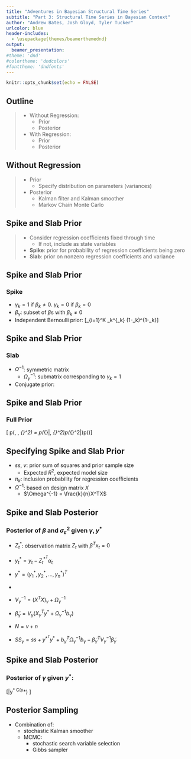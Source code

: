 ```yaml
---
title: "Adventures in Bayesian Structural Time Series"
subtitle: "Part 3: Structural Time Series in Bayesian Context"
author: "Andrew Bates, Josh Gloyd, Tyler Tucker"
urlcolor: blue
header-includes:
  - \usepackage{themes/beamerthemednd}
output: 
  beamer_presentation:
#theme: 'dnd'
#colortheme: 'dndcolors'
#fonttheme: 'dndfonts'
---
```


```r
knitr::opts_chunk$set(echo = FALSE)
```

## Outline

> - Without Regression:
>      - Prior
>      - Posterior
> - With Regression:
>      - Prior
>      - Posterior
     
<!-- slide 3 -->

## Without Regression

> - Prior
>     - Specify distribution on parameters (variances)
> - Posterior
>     - Kalman filter and Kalman smoother
>     - Markov Chain Monte Carlo


<!-- slide 4 -->


## Spike and Slab Prior

> - Consider regression coefficients fixed through time
>     - If not, include as state variables
> - **Spike**: prior for probability of regression coefficients being zero
> - **Slab**: prior on nonzero regression coefficients and variance

<!-- slide 5 -->

## Spike and Slab Prior

### Spike

- $\gamma_k = 1$ if $\beta_k \neq 0$. $\gamma_k = 0$ if $\beta_k = 0$
- $\beta_{\gamma}$: subset of $\beta$s with $\beta_k \neq 0$
- Independent Bernoulli prior:
\[\gamma \sim \prod_{i=1}^K \pi_k^{\gamma_k} (1-\pi_k)^{1-\gamma_k}\]


<!-- slide 6 -->


## Spike and Slab Prior

### Slab

- $\Omega^{-1}$: symmetric matrix
    - $\Omega_{\gamma}^{-1}$: submatrix corresponding to $\gamma_k = 1$
- Conjugate prior:
\begin{align*}
&\beta_{\gamma}\big|\sigma_{\varepsilon}^2, \gamma \sim N(b_{\gamma}, \sigma_{\varepsilon}^2\Omega_{\gamma}) 
& \frac{1}{\sigma_{\varepsilon}^2}\big|\gamma \sim \mathrm{Gamma}\left(\frac{v}{2}, \frac{ss}{2}\right)
\end{align*}


<!-- slide 7 -->


## Spike and Slab Prior

### Full Prior

\[ p(\beta, \gamma, \sigma_{\varepsilon}^2) = p(\beta_{\gamma}|\gamma, \sigma_{\varepsilon}^2)p(\sigma_{\varepsilon}^2|\gamma)p(\gamma)\]


<!-- slide 8 -->

## Specifying Spike and Slab Prior

- $ss$, $v$: prior sum of squares and prior sample size
    - Expected $R^2$, expected model size
- $\pi_k$: inclusion probability for regression coefficients
- $\Omega^{-1}$: based on design matrix $X$
    - $\Omega^{-1} = \frac{k}{n}X^TX$


<!-- slide 9 -->


## Spike and Slab Posterior

### Posterior of $\beta$ and $\sigma_{\varepsilon}^2$ given $\gamma, y^*$

- $Z_t^*$: observation matrix $Z_t$ with $\beta^Tx_t = 0$
- $y_t^* = y_t - Z_t^{*^T}\alpha_t$
- $y^* = (y_1^*, y_2^*, \ldots, y_n^*)^T$

- \begin{align*}
&\beta_{\gamma}\big|\sigma_{\varepsilon}, \gamma, y^* \sim N(\tilde{\beta}_{\gamma}, \sigma_{\varepsilon}^2V_{\gamma})
& \frac{1}{\sigma_{\varepsilon}^2}\big|\gamma,y^* \sim \mathrm{Gamma}\left(\frac{N}{2}, \frac{SS_{\gamma}}{2}\right)
\end{align*}
- $V_{\gamma}^{-1} = (X^TX)_{\gamma} + \Omega_{\gamma}^{-1}$
- $\tilde{\beta}_{\gamma} = V_{\gamma}(X_{\gamma}^Ty^* + \Omega_{\gamma}^{-1} b_{\gamma})$
- $N = v + n$
- $SS_{\gamma} = ss + y^{*^T} y^* + b_{\gamma}^T\Omega_{\gamma}^{-1}b_{\gamma} - \tilde{\beta}_{\gamma}^TV_{\gamma}^{-1}\tilde{\beta}_{\gamma}$


<!-- slide 10 -->

## Spike and Slab Posterior

### Posterior of $\gamma$ given $y^*$:
\[\gamma\big|y^* \sim C(y^*) \frac{|\Omega_{\gamma}^{-1}|^{1/2}}{|V_{\gamma}^{-1}|^{1/2}} \frac{p(\gamma)}{SS_{\gamma}^{N/2 - 1}}\]


<!-- slide 11 -->

## Posterior Sampling

- Combination of:
    - stochastic Kalman smoother
    - MCMC:
        - stochastic search variable selection
        - Gibbs sampler
